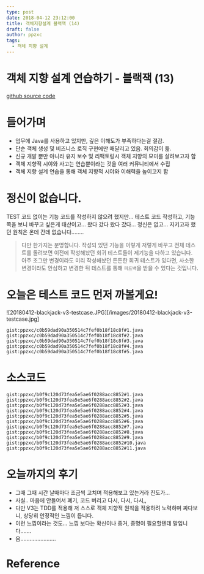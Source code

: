 ```yaml
---
type: post
date: 2018-04-12 23:12:00
title: 객체지향설계 블랙잭 (14)
draft: false
author: ppzxc
tags:
  - 객체 지향 설계
---
```


# 객체 지향 설계 연습하기 - 블랙잭 (13)

[github source code](https://github.com/JungHa-Cho/BlackJack)

# 들어가며

- 업무에 Java를 사용하고 있지만, 깊은 이해도가 부족하다는걸 절감.
- 단순 객체 생성 및 비즈니스 로직 구현에만 매달리고 있음. 회의감이 듦.
- 신규 개발 뿐만 아니라 유지 보수 및 리팩토링시 객체 지향의 묘미를 살려보고자 함
- 객체 지향적 시야와 사고는 연습뿐이라는 것을 여러 커뮤니티에서 수집
- 객체 지향 설계 연습을 통해 객체 지향적 시야와 이해력을 높이고지 함

# 정신이 없습니다.

TEST 코드 없이는 기능 코드를 작성하지 않으려 했지만... 테스트 코드 작성하고, 기능쪽을 보니 바꾸고 싶은게 태산이고... 왔다 갔다 왔다 갔다... 정신은 없고... 지키고자 했던 원칙은 온데 간데 없습니다........

> 다만 한가지는 분명합니다. 작성되 있던 기능을 이렇게 저렇게 바꾸고 전체 테스트를 돌려보면 이전에 작성해놨던 회귀 테스트들이 제기능을 다하고 있습니다. 아주 조그만 변경이라도 미리 작성해놨던 든든한 회귀 테스트가 있다면, 사소한 변경이라도 안심하고 변경한 뒤 테스트를 통해 `피드백`을 받을 수 있다는 것입니다.

# 오늘은 테스트 코드 먼저 까볼게요!

![20180412-blackjack-v3-testcase.JPG][/images/20180412-blackjack-v3-testcase.jpg]

`gist:ppzxc/c0b59dad90a350514c7fef0b18f18c8f#1.java`
`gist:ppzxc/c0b59dad90a350514c7fef0b18f18c8f#2.java`
`gist:ppzxc/c0b59dad90a350514c7fef0b18f18c8f#3.java`
`gist:ppzxc/c0b59dad90a350514c7fef0b18f18c8f#4.java`
`gist:ppzxc/c0b59dad90a350514c7fef0b18f18c8f#5.java`

# 소스코드

`gist:ppzxc/b0f9c120d73fea5e5ae6f0288acc8852#1.java`
`gist:ppzxc/b0f9c120d73fea5e5ae6f0288acc8852#2.java`
`gist:ppzxc/b0f9c120d73fea5e5ae6f0288acc8852#3.java`
`gist:ppzxc/b0f9c120d73fea5e5ae6f0288acc8852#4.java`
`gist:ppzxc/b0f9c120d73fea5e5ae6f0288acc8852#5.java`
`gist:ppzxc/b0f9c120d73fea5e5ae6f0288acc8852#6.java`
`gist:ppzxc/b0f9c120d73fea5e5ae6f0288acc8852#7.java`
`gist:ppzxc/b0f9c120d73fea5e5ae6f0288acc8852#8.java`
`gist:ppzxc/b0f9c120d73fea5e5ae6f0288acc8852#9.java`
`gist:ppzxc/b0f9c120d73fea5e5ae6f0288acc8852#10.java`
`gist:ppzxc/b0f9c120d73fea5e5ae6f0288acc8852#11.java`

# 오늘까지의 후기

- 그때 그때 시간 날때마다 조금씩 고치며 적용해보고 있는거라 진도가...
- 사실.. 마음에 안들어서 폐기, 코드 버리고 다시, 다시, 다시,,
- 다만 V3는 TDD를 적용해 저 스스로 객체 지향적 원칙을 적용하려 노력하며 짜다보니, 상당히 안정적인 느낌이 듭니다.
- 이런 느낌이라는 것도... 느낌 보다는 확신이나 증거, 증명이 필요할텐데 말입니다.......
- 음.......................

# Reference
